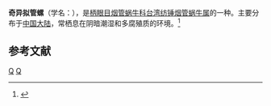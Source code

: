 {{Speciesbox 
| taxon = Hemiphaedusa pardoxa
| binomial_authority = (Grelder, 1884)
}}
'''奇异拟管螺'''（学名：''{{lang|la|Hemiphaedusa pardoxa}}''），是[[柄眼目|柄眼目]][[烟管蜗牛科|烟管蜗牛科]][[台湾纺锤烟管蜗牛属|台湾纺锤烟管蜗牛属]]的一种。主要分布于[[中国大陆|中国大陆]]，常栖息在阴暗潮湿和多腐殖质的环境。<ref>{{cite web|url=http://shell.sinica.edu.tw/chinese/shellbase_detail.php?science_no=6067|title=国际贝库：奇异拟管螺|publisher=台湾贝类资料库|accessdate=2009-08-11|archive-date=2016-03-04|archive-url=https://web.archive.org/web/20160304105512/http://shell.sinica.edu.tw/chinese/shellbase_detail.php?science_no=6067|dead-url=no}}</ref>

== 参考文献 ==
{{reflist}}
{{taxonbar}}
[[Category:_1884年描述的动物|Q]]
[[Category:台湾纺锤烟管蜗牛属|Q]]